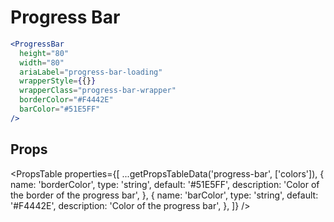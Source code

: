---
---


# Progress Bar

```jsx live
<ProgressBar
  height="80"
  width="80"
  ariaLabel="progress-bar-loading"
  wrapperStyle={{}}
  wrapperClass="progress-bar-wrapper"
  borderColor="#F4442E"
  barColor="#51E5FF"
/>
```

## Props

<PropsTable
  properties={[
    ...getPropsTableData('progress-bar', ['colors']),
    {
      name: 'borderColor',
      type: 'string',
      default: '#51E5FF',
      description: 'Color of the border of the progress bar',
    },
    {
      name: 'barColor',
      type: 'string',
      default: '#F4442E',
      description: 'Color of the progress bar',
    },
  ]}
/>
